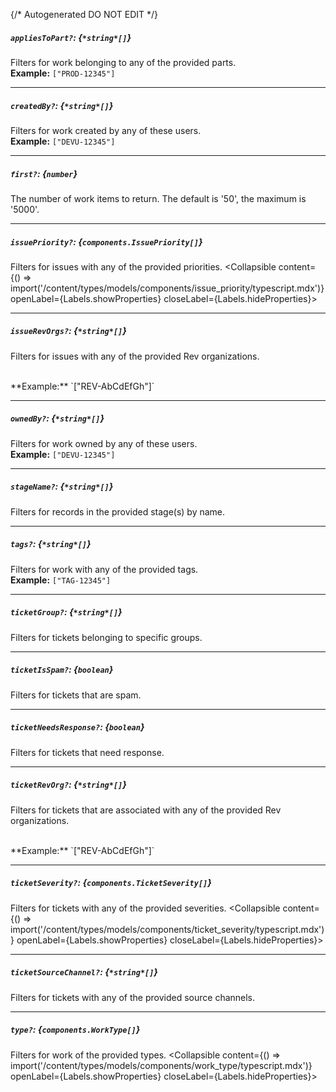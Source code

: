 {/* Autogenerated DO NOT EDIT  */}

##### `appliesToPart?`: *{`*string*[]`}*
Filters for work belonging to any of the provided parts.
<br/>
**Example:** `["PROD-12345"]`

---
##### `createdBy?`: *{`*string*[]`}*
Filters for work created by any of these users.
<br/>
**Example:** `["DEVU-12345"]`

---
##### `first?`: *{`number`}*
The number of work items to return. The default is '50', the maximum
is '5000'.


---
##### `issuePriority?`: *{`components.IssuePriority[]`}*
Filters for issues with any of the provided priorities.
<Collapsible content={() => import('/content/types/models/components/issue_priority/typescript.mdx')} openLabel={Labels.showProperties} closeLabel={Labels.hideProperties}>
</Collapsible>

---
##### `issueRevOrgs?`: *{`*string*[]`}*
Filters for issues with any of the provided Rev organizations.

<br/>
**Example:** `["REV-AbCdEfGh"]`

---
##### `ownedBy?`: *{`*string*[]`}*
Filters for work owned by any of these users.
<br/>
**Example:** `["DEVU-12345"]`

---
##### `stageName?`: *{`*string*[]`}*
Filters for records in the provided stage(s) by name.

---
##### `tags?`: *{`*string*[]`}*
Filters for work with any of the provided tags.
<br/>
**Example:** `["TAG-12345"]`

---
##### `ticketGroup?`: *{`*string*[]`}*
Filters for tickets belonging to specific groups.

---
##### `ticketIsSpam?`: *{`boolean`}*
Filters for tickets that are spam.

---
##### `ticketNeedsResponse?`: *{`boolean`}*
Filters for tickets that need response.

---
##### `ticketRevOrg?`: *{`*string*[]`}*
Filters for tickets that are associated with any of the provided Rev
organizations.

<br/>
**Example:** `["REV-AbCdEfGh"]`

---
##### `ticketSeverity?`: *{`components.TicketSeverity[]`}*
Filters for tickets with any of the provided severities.
<Collapsible content={() => import('/content/types/models/components/ticket_severity/typescript.mdx')} openLabel={Labels.showProperties} closeLabel={Labels.hideProperties}>
</Collapsible>

---
##### `ticketSourceChannel?`: *{`*string*[]`}*
Filters for tickets with any of the provided source channels.


---
##### `type?`: *{`components.WorkType[]`}*
Filters for work of the provided types.
<Collapsible content={() => import('/content/types/models/components/work_type/typescript.mdx')} openLabel={Labels.showProperties} closeLabel={Labels.hideProperties}>
</Collapsible>


